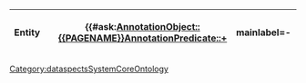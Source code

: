 {|class="wikitable sortable"
!Entity
!
!
{{#ask:[[AnnotationObject::{{PAGENAME}}]][[AnnotationPredicate::+]]
|mainlabel=-
|?AnnotationSubject
|?AnnotationPredicate
|?AnnotationObject
|?AnnotationType
|sort=AnnotationPredicate
|format=template
|template=AnnotationResultItem2
|link=none
}}
|}
<noinclude>[[Category:dataspectsSystemCoreOntology]]</noinclude>
